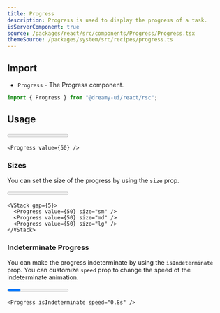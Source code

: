 ```yaml
---
title: Progress
description: Progress is used to display the progress of a task.
isServerComponent: true
source: /packages/react/src/components/Progress/Progress.tsx
themeSource: /packages/system/src/recipes/progress.ts
---
```


## Import

- `Progress` - The Progress component.

```jsx
import { Progress } from "@dreamy-ui/react/rsc";
```

## Usage

<Wrapper>
	<Progress value={50} />
</Wrapper>

```tsx
<Progress value={50} />
```

### Sizes

You can set the size of the progress by using the `size` prop.

<Wrapper>
	<VStack w='full' gap={5}>
		<Progress value={50} size="sm" />
    <Progress value={50} size="md" />
		<Progress value={50} size="lg" />
	</VStack>
</Wrapper>

```tsx
<VStack gap={5}>
  <Progress value={50} size="sm" />
  <Progress value={50} size="md" />
  <Progress value={50} size="lg" />
</VStack>
``` 

### Indeterminate Progress

You can make the progress indeterminate by using the `isIndeterminate` prop. You can customize `speed` prop to change the speed of the indeterminate animation.

<Wrapper>
	<Progress isIndeterminate speed="0.8s" />
</Wrapper>

```tsx
<Progress isIndeterminate speed="0.8s" />
```

